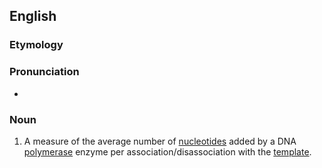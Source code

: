==English==
===Etymology===

{{suffix|processive|ity}}

===Pronunciation===

*{{IPA|pɹɑsɛˈsɪvəti}} {{qualifier|US}}

===Noun===
{{en-noun|processivit|ies}}
{{wikipedia}}

#{{genetics}} A measure of the average number of [[nucleotide]]s added by a DNA [[polymerase]] enzyme per association/disassociation with the [[template]].